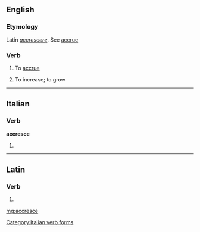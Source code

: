 ==English==

===Etymology===
Latin ''[[accrescere]]''.  See [[accrue]]

===Verb===
{{en-verb|accresc|ing}}

# {{rare|intransitive}} To [[accrue]]
# {{obsolete|intransitive}} To increase; to grow

----

==Italian==

===Verb===
'''accresce'''

# {{conjugation of|accrescere||3|s|pres|ind|lang=it}}

[[Category:Italian verb forms]]

----

==Latin==

===Verb===
{{la-verb-form|accresce}}

# {{conjugation of|accresco|accrescō|2|s|pres|act|imp|lang=la}}
{{count page|[[Wiktionary:Page count]]}}

[[mg:accresce]]